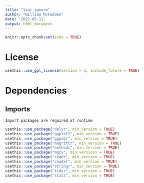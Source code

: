 ```yaml
---
title: "tsar.ignore"
author: "William McFadden"
date: '2022-05-11'
output: html_document
---
```


```r
knitr::opts_chunk$set(echo = TRUE)
```


# License 
```r
usethis::use_gpl_license(version = 3, include_future = TRUE)
```


# Dependencies
## Imports  
    Import packages are required at runtime
```r
usethis::use_package("dplyr", min_version = TRUE)
usethis::use_package("ggplot2", min_version = TRUE)
usethis::use_package("ggpubr", min_version = TRUE)
usethis::use_package("magrittr", min_version = TRUE)
usethis::use_package("methods", min_version = TRUE)
usethis::use_package("mgcv", min_versio1n = TRUE)
usethis::use_package("readr", min_version = TRUE)
usethis::use_package("readxl", min_version = TRUE)
usethis::use_package("stringr", min_version = TRUE)
usethis::use_package("tidyr", min_version = TRUE)
usethis::use_package("stats", min_version = TRUE)

```







